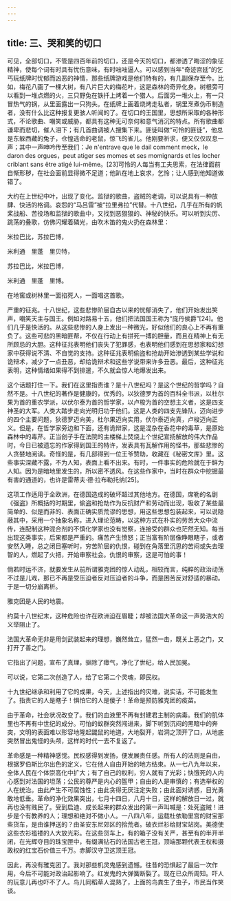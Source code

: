 ```yaml
---
---
---
```

title: 三、哭和笑的切口
---




可见，全部切口，不管是四百年前的切口，还是今天的切口，都渗透了晦涩的象征精神，使每个词有时具有忧伤意味，有时咄咄逼人。可以感到当年“奇迹宫廷”的乞丐玩纸牌时忧郁而凶恶的神情，那些纸牌游戏是他们特有的，有几副保存至今。比如，梅花八画了一棵大树，有八片巨大的梅花叶，这是森林的奇异化身。树根旁可以看到一堆点燃的火，三只野兔在铁扦上烤着一个猎人。后面另一堆火上，有一只冒热气的锅，从里面露出一只狗头。在纸牌上画着烧烤走私者，锅里烹煮伪币制造者，没有什么比这种报复更骇人听闻的了。在切口的王国里，思想所采取的各种形式，不论歌曲、嘲笑或威胁，都具有这种无可奈何和意气消沉的特点。所有歌曲都谦卑而悲切，催人泪下；有几首曲调被人搜集下来。匪徒叫做“可怜的匪徒”，他总是东躲西藏的兔子，仓惶逃命的老鼠，惊飞的雀儿。他刚要祈求，便又仅仅叹息一声；其中一声呻吟传至我们：Je n'entrave que le dail comment meck，le daron des orgues，peut atiger ses momes et ses momignards et les locher criblant sans être atigé lui-même。[23]可怜的人每当有工夫思索，在法律面前自惭形秽，在社会面前显得微不足道；他趴在地上哀求，乞怜；让人感到他知道做错了。

大约在上世纪中叶，出现了变化。监狱的歌曲，盗贼的老调，可以说具有一种放肆、快活的格调。哀怨的“马吕雷”被“拉里弗拉”代替。十八世纪，几乎在所有的帆桨战船、苦役场和监狱的歌曲中，又找到恶狠狠的、神秘的快乐。可以听到尖厉、跳荡的叠歌，仿佛闪耀着磷光，由吹木笛的鬼火扔在森林里：


米拉巴比，苏拉巴博，

米利通　里蓬　里贝特，

苏拉巴比，米拉巴博，

米利通　里蓬　里博。


在地窖或树林里一面掐死人，一面唱这首歌。

严重的征兆。十八世纪，这些悲惨阶层自古以来的忧郁消失了，他们开始发出笑声，嘲笑天主与国王。例如对路易十五，他们把法国国王称为“庞丹侯爵”[24]。他们几乎是快活的。从这些悲惨的人身上发出一种微光，好似他们的良心上不再有重负了。这些可悲的黑暗匪帮，不仅在行动上有拼死一搏的胆量，而且在精神上有无所顾忌的大胆。这种征兆表明他们丧失了犯罪感，也表明他们感到在思想家和幻想家中获得说不清、不自觉的支持。这种征兆表明偷盗和抢劫开始渗透到某些学说和诡辩术，减少了一点丑恶，却给诡辩术和这些学说带来许多丑恶。最后，这种征兆表明，这种情绪如果得不到排遣，不久就会惊人地爆发出来。

这个话题打住一下。我们在这里指责谁？是十八世纪吗？是这个世纪的哲学吗？自然不是。十八世纪的著作是健康的，优秀的。以狄德罗为首的百科全书派，以杜尔果为首的重农学派，以伏尔泰为首的哲学家，以卢梭为首的空想主义者，这是四支神圣的大军。人类大踏步走向光明归功于他们。这是人类的四支先锋队，迈向进步的四个主要问题，狄德罗迈向美，杜尔果迈向实用，伏尔泰迈向真，卢梭迈向正义。但是，在哲学家旁边和下面，还有诡辩家，这是混杂在香花中的毒草，是原始森林中的毒芹。正当刽子手在法院的主楼梯上焚烧上个世纪宣扬解放的伟大作品时，今日已被遗忘的作家得到国王的特许，发表具有瓦解作用的怪书，那些悲惨的人贪婪地阅读。奇怪的是，有几部得到一位王爷赞助，收藏在《秘密文库》里。这些事实深藏不露，不为人知，表面上看不出来。有时，一件事实的危险就在于鲜为人知。因为是暗地里发生的，所以密不透风。在这些作家中，当时在群众中挖掘最有害的通道的，也许是雷蒂夫·德·拉布勒托纳[25]。

这项工作适用于全欧洲，在德国造成的破坏超过其他地方。在德国，席勒的名剧《强盗》所概括的时期里，偷盗和抢劫作为反抗财产和劳动而出现，吸收了某些最简单的、似是而非的、表面正确实质荒谬的思想，用这些思想包装起来，可以说隐蔽其中，采用一个抽象名称，进入理论范畴，以这种方式在朴实的劳苦大众中流传，连配制这种混合剂的不慎化学家也没有觉察，连接受的群众也茫然无知。每当出现这类事实，后果都是严重的。痛苦产生愤怒；正当富有阶层像睁眼瞎子，或者安然入睡，总之闭目塞听时，穷苦阶层的仇恨，碰到在角落里沉思的苦闷或失去理智的人，燃起了火把，开始审察社会。仇恨的审察，这是可怕的事！

倘若时运不济，就要发生从前所谓雅克团的惊人动乱，相较而言，纯粹的政治动荡不过是儿戏，那已不再是受压迫者反对压迫者的斗争，而是困苦反对舒适的暴动。于是一切分崩离析。

雅克团是人民的地震。

约莫十八世纪末，这种危险也许在欧洲迫在眉睫；却被法国大革命这一声势浩大的义举阻止了。

法国大革命无非是用剑武装起来的理想，巍然耸立，猛然一击，既关上恶之门，又打开了善之门。

它指出了问题，宣布了真理，驱除了瘴气，净化了世纪，给人民加冕。

可以说，它第二次创造了人，给了它第二个灵魂，即民权。

十九世纪继承和利用了它的成果，今天，上述指出的灾难，说实话，不可能发生了。指责它的人是瞎子！惧怕它的人是傻子！革命是预防雅克团的疫苗。

由于革命，社会状况改变了。我们的血液里不再有封建君主制的病毒。我们的肌体里也不再有中世纪的成分。可怕的蚁群突然闯进来，脚下听到沉闷的黑暗中的奔突，文明的表面难以形容地隆起鼹鼠的地道，大地裂开，岩洞之顶开了口，从地底突然冒出鬼怪的头颅，这样的时代一去不复返了。

革命感是一种精神感觉。民权感得到发扬，便发展责任感。所有人的法则是自由，根据罗伯斯比尔出色的定义，它在他人自由开始的地方结束。从一七八九年以来，全体人民在个体崇高化中扩大；有了自己的权利，穷人就有了光彩；快饿死的人内心感到对法国的坦荡；公民的尊严是内心的盔甲；自由的人是审慎的；有选举权的人在统治。由此产生不可腐蚀性；由此贪得无厌注定失败；由此面对诱惑，目光勇敢地低垂。革命的净化效果突出，七月十四日，八月十日，这样的解放日一过，就再也没有贱民了。受到启迪、成长起来的群众发出的第一声叫喊是：处死盗贼！进步是个有教养的人；理想和绝对不做小人。一八四八年，运载杜依勒里宫的财宝那些货车，是由谁押送的？由圣安东尼郊区的拾荒者。破衣烂衫给财宝站岗。美德使这些衣衫褴褛的人大放光彩。在这些货车上，有的箱子没有关严，甚至有的半开半闭，在光辉夺目的珠宝匣中，有缀满钻石的法国古老王冠，顶端那颗代表王权和摄政权的红宝石价值三千万。赤脚汉守卫这顶王冠。

因此，再没有雅克团了。我对那些机灵鬼感到遗憾。往昔的恐惧起了最后一次作用，今后不可能对政治起影响了。红发鬼的大弹簧断裂了。现在已众所周知。吓人的玩意儿再也吓不了人。鸟儿同稻草人混熟了，上面的鸟粪生了虫子，市民当作笑谈。